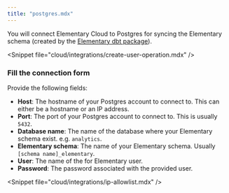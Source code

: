 ```yaml
---
title: "postgres.mdx"
---
```


You will connect Elementary Cloud to Postgres for syncing the Elementary schema (created by the [Elementary dbt package](/cloud/onboarding/quickstart-dbt-package)).

&lt;Snippet file="cloud/integrations/create-user-operation.mdx" /&gt;

### Fill the connection form

Provide the following fields:

- **Host**: The hostname of your Postgres account to connect to. This can either be a hostname or an IP address.
- **Port**: The port of your Postgres account to connect to. This is usually `5432`.
- **Database name**: The name of the database where your Elementary schema exist. e.g. `analytics`.
- **Elementary schema**: The name of your Elementary schema. Usually `[schema name]_elementary`.
- **User**: The name of the for Elementary user.
- **Password**: The password associated with the provided user.

&lt;Snippet file="cloud/integrations/ip-allowlist.mdx" /&gt;
